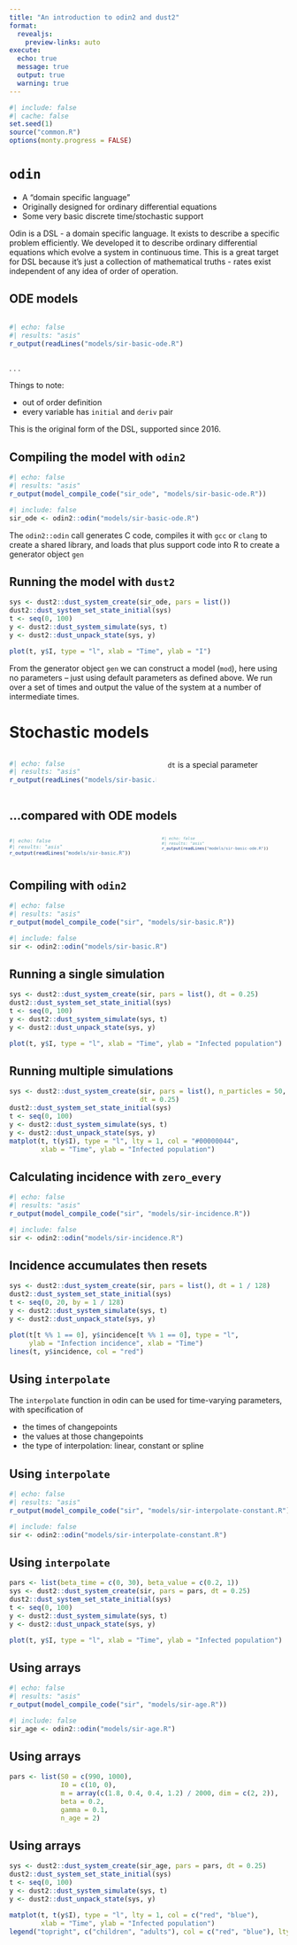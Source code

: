```yaml
---
title: "An introduction to odin2 and dust2"
format:
  revealjs:
    preview-links: auto
execute:
  echo: true
  message: true
  output: true
  warning: true
---
```


```r
#| include: false
#| cache: false
set.seed(1)
source("common.R")
options(monty.progress = FALSE)
```

# `odin`

- A "domain specific language"
- Originally designed for ordinary differential equations
- Some very basic discrete time/stochastic support

::: {.notes}
Odin is a DSL - a domain specific language. It exists to describe a specific problem efficiently. We developed it to describe ordinary differential equations which evolve a system in continuous time. This is a great target for DSL because it's just a collection of mathematical truths - rates exist independent of any idea of order of operation.
:::

## ODE models

:::: {.columns}

::: {.column width="65%"}

```r
#| echo: false
#| results: "asis"
r_output(readLines("models/sir-basic-ode.R"))
```

:::

::: {.column width="35%"}
\begin{gather*}
\frac{dS}{dt} = -\beta S \frac{I}{N}\\
\frac{dI}{dt} = \beta S \frac{I}{N} - \gamma I\\
\frac{dR}{dt} = \gamma I
\end{gather*}
:::

::::

. . .

Things to note:

* out of order definition
* every variable has `initial` and `deriv` pair

::: {.notes}
This is the original form of the DSL, supported since 2016.
:::

## Compiling the model with `odin2`

```r
#| echo: false
#| results: "asis"
r_output(model_compile_code("sir_ode", "models/sir-basic-ode.R"))
```

```r
#| include: false
sir_ode <- odin2::odin("models/sir-basic-ode.R")
```

::: {.notes}
The `odin2::odin` call generates C code, compiles it with `gcc` or `clang` to create a shared library, and loads that plus support code into R to create a generator object `gen`
:::

## Running the model with `dust2`

```r
sys <- dust2::dust_system_create(sir_ode, pars = list())
dust2::dust_system_set_state_initial(sys)
t <- seq(0, 100)
y <- dust2::dust_system_simulate(sys, t)
y <- dust2::dust_unpack_state(sys, y)

plot(t, y$I, type = "l", xlab = "Time", ylab = "I")
```

::: {.notes}
From the generator object `gen` we can construct a model (`mod`), here using no parameters -- just using default parameters as defined above. We run over a set of times and output the value of the system at a number of intermediate times.
:::


# Stochastic models

:::: {.columns}

::: {.column width="55%"}

```r
#| echo: false
#| results: "asis"
r_output(readLines("models/sir-basic.R"))
```

:::

::: {.column width="45%"}
\begin{gather*}
S(t + dt) = S(t) - n_{SI}\\
I(t + dt) = I(t) + n_{SI} - n_{IR}\\
R(t) = R(t) + n_{IR}
\end{gather*}



`dt` is a special parameter
:::



::::


## ...compared with ODE models

:::: {.columns}

::: {.column style="font-size: 75%"}
```r
#| echo: false
#| results: "asis"
r_output(readLines("models/sir-basic.R"))
```
:::

::: {.column style="font-size: 60%"}
```r
#| echo: false
#| results: "asis"
r_output(readLines("models/sir-basic-ode.R"))
```

:::

::::


## Compiling with `odin2`

```r
#| echo: false
#| results: "asis"
r_output(model_compile_code("sir", "models/sir-basic.R"))
```

```r
#| include: false
sir <- odin2::odin("models/sir-basic.R")
```


## Running a single simulation


```r
sys <- dust2::dust_system_create(sir, pars = list(), dt = 0.25)
dust2::dust_system_set_state_initial(sys)
t <- seq(0, 100)
y <- dust2::dust_system_simulate(sys, t)
y <- dust2::dust_unpack_state(sys, y)

plot(t, y$I, type = "l", xlab = "Time", ylab = "Infected population")
```


## Running multiple simulations

```r
sys <- dust2::dust_system_create(sir, pars = list(), n_particles = 50,
                                 dt = 0.25)
dust2::dust_system_set_state_initial(sys)
t <- seq(0, 100)
y <- dust2::dust_system_simulate(sys, t)
y <- dust2::dust_unpack_state(sys, y)
matplot(t, t(y$I), type = "l", lty = 1, col = "#00000044",
        xlab = "Time", ylab = "Infected population")
```


## Calculating incidence with `zero_every`

```r
#| echo: false
#| results: "asis"
r_output(model_compile_code("sir", "models/sir-incidence.R"))
```

```r
#| include: false
sir <- odin2::odin("models/sir-incidence.R")
```


## Incidence accumulates then resets

```r
sys <- dust2::dust_system_create(sir, pars = list(), dt = 1 / 128)
dust2::dust_system_set_state_initial(sys)
t <- seq(0, 20, by = 1 / 128)
y <- dust2::dust_system_simulate(sys, t)
y <- dust2::dust_unpack_state(sys, y)

plot(t[t %% 1 == 0], y$incidence[t %% 1 == 0], type = "l",
     ylab = "Infection incidence", xlab = "Time")
lines(t, y$incidence, col = "red")
```


## Using `interpolate`

The `interpolate` function in odin can be used for time-varying parameters, with specification of

- the times of changepoints
- the values at those changepoints
- the type of interpolation: linear, constant or spline

## Using `interpolate`

```r
#| echo: false
#| results: "asis"
r_output(model_compile_code("sir", "models/sir-interpolate-constant.R"))
```

```r
#| include: false
sir <- odin2::odin("models/sir-interpolate-constant.R")
```


## Using `interpolate`

```r
pars <- list(beta_time = c(0, 30), beta_value = c(0.2, 1))
sys <- dust2::dust_system_create(sir, pars = pars, dt = 0.25)
dust2::dust_system_set_state_initial(sys)
t <- seq(0, 100)
y <- dust2::dust_system_simulate(sys, t)
y <- dust2::dust_unpack_state(sys, y)

plot(t, y$I, type = "l", xlab = "Time", ylab = "Infected population")
```


## Using arrays

```r
#| echo: false
#| results: "asis"
r_output(model_compile_code("sir", "models/sir-age.R"))
```

```r
#| include: false
sir_age <- odin2::odin("models/sir-age.R")
```


## Using arrays

```r
pars <- list(S0 = c(990, 1000),
             I0 = c(10, 0),
             m = array(c(1.8, 0.4, 0.4, 1.2) / 2000, dim = c(2, 2)),
             beta = 0.2,
             gamma = 0.1,
             n_age = 2)
```


## Using arrays

```r
sys <- dust2::dust_system_create(sir_age, pars = pars, dt = 0.25)
dust2::dust_system_set_state_initial(sys)
t <- seq(0, 100)
y <- dust2::dust_system_simulate(sys, t)
y <- dust2::dust_unpack_state(sys, y)

matplot(t, t(y$I), type = "l", lty = 1, col = c("red", "blue"),
        xlab = "Time", ylab = "Infected population")
legend("topright", c("children", "adults"), col = c("red", "blue"), lty = 1)
```


